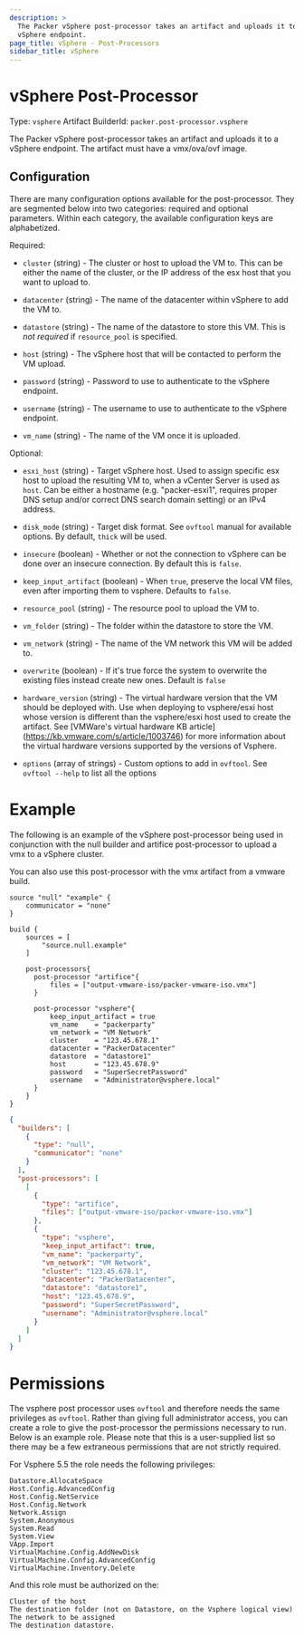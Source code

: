 ```yaml
---
description: >
  The Packer vSphere post-processor takes an artifact and uploads it to a
  vSphere endpoint.
page_title: vSphere - Post-Processors
sidebar_title: vSphere
---
```


# vSphere Post-Processor

Type: `vsphere`
Artifact BuilderId: `packer.post-processor.vsphere`

The Packer vSphere post-processor takes an artifact and uploads it to a vSphere endpoint.
The artifact must have a vmx/ova/ovf image.

## Configuration

There are many configuration options available for the post-processor. They are
segmented below into two categories: required and optional parameters. Within
each category, the available configuration keys are alphabetized.

Required:

- `cluster` (string) - The cluster or host to upload the VM to. This can be
  either the name of the cluster, or the IP address of the esx host that you
  want to upload to.

- `datacenter` (string) - The name of the datacenter within vSphere to add
  the VM to.

- `datastore` (string) - The name of the datastore to store this VM. This is
  _not required_ if `resource_pool` is specified.

- `host` (string) - The vSphere host that will be contacted to perform the VM
  upload.

- `password` (string) - Password to use to authenticate to the vSphere
  endpoint.

- `username` (string) - The username to use to authenticate to the vSphere
  endpoint.

- `vm_name` (string) - The name of the VM once it is uploaded.

Optional:

- `esxi_host` (string) - Target vSphere host. Used to assign specific esx
  host to upload the resulting VM to, when a vCenter Server is used as
  `host`. Can be either a hostname (e.g. "packer-esxi1", requires proper DNS
  setup and/or correct DNS search domain setting) or an IPv4 address.

- `disk_mode` (string) - Target disk format. See `ovftool` manual for
  available options. By default, `thick` will be used.

- `insecure` (boolean) - Whether or not the connection to vSphere can be done
  over an insecure connection. By default this is `false`.

- `keep_input_artifact` (boolean) - When `true`, preserve the local VM files,
  even after importing them to vsphere. Defaults to `false`.

- `resource_pool` (string) - The resource pool to upload the VM to.

- `vm_folder` (string) - The folder within the datastore to store the VM.

- `vm_network` (string) - The name of the VM network this VM will be added
  to.

- `overwrite` (boolean) - If it's true force the system to overwrite the
  existing files instead create new ones. Default is `false`

- `hardware_version` (string) - The virtual hardware version that the VM
  should be deployed with. Use when deploying to vsphere/esxi host whose version
  is different than the vsphere/esxi host used to create the artifact. See
  [VMWare's virtual hardware KB article]
  (https://kb.vmware.com/s/article/1003746) for more information about the
  virtual hardware versions supported by the versions of Vsphere.

- `options` (array of strings) - Custom options to add in `ovftool`. See
  `ovftool --help` to list all the options

# Example

The following is an example of the vSphere post-processor being used in
conjunction with the null builder and artifice post-processor to upload a vmx
to a vSphere cluster.

You can also use this post-processor with the vmx artifact from a vmware build.

<Tabs>
<Tab heading="HCL2">

```hcl
source "null" "example" {
    communicator = "none"
}

build {
    sources = [
        "source.null.example"
    ]

    post-processors{
      post-processor "artifice"{
          files = ["output-vmware-iso/packer-vmware-iso.vmx"]
      }

      post-processor "vsphere"{
          keep_input_artifact = true
          vm_name    = "packerparty"
          vm_network = "VM Network"
          cluster    = "123.45.678.1"
          datacenter = "PackerDatacenter"
          datastore  = "datastore1"
          host       = "123.45.678.9"
          password   = "SuperSecretPassword"
          username   = "Administrator@vsphere.local"
      }
    }
}
```

</Tab>
<Tab heading="JSON">

```json
{
  "builders": [
    {
      "type": "null",
      "communicator": "none"
    }
  ],
  "post-processors": [
    [
      {
        "type": "artifice",
        "files": ["output-vmware-iso/packer-vmware-iso.vmx"]
      },
      {
        "type": "vsphere",
        "keep_input_artifact": true,
        "vm_name": "packerparty",
        "vm_network": "VM Network",
        "cluster": "123.45.678.1",
        "datacenter": "PackerDatacenter",
        "datastore": "datastore1",
        "host": "123.45.678.9",
        "password": "SuperSecretPassword",
        "username": "Administrator@vsphere.local"
      }
    ]
  ]
}
```

</Tab>
</Tabs>

# Permissions

The vsphere post processor uses `ovftool` and therefore needs the same privileges
as `ovftool`. Rather than giving full administrator access, you can create a role
to give the post-processor the permissions necessary to run. Below is an example
role. Please note that this is a user-supplied list so there may be a few
extraneous permissions that are not strictly required.

For Vsphere 5.5 the role needs the following privileges:

    Datastore.AllocateSpace
    Host.Config.AdvancedConfig
    Host.Config.NetService
    Host.Config.Network
    Network.Assign
    System.Anonymous
    System.Read
    System.View
    VApp.Import
    VirtualMachine.Config.AddNewDisk
    VirtualMachine.Config.AdvancedConfig
    VirtualMachine.Inventory.Delete

And this role must be authorized on the:

    Cluster of the host
    The destination folder (not on Datastore, on the Vsphere logical view)
    The network to be assigned
    The destination datastore.
